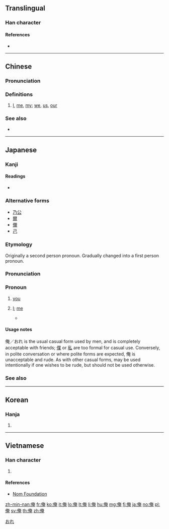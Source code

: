 ==Translingual==

===Han character===
{{Han char|rn=9|rad=人|as=08|sn=10|four=24216|canj=OKLU|ids=⿰亻奄}}

====References====
* {{Han ref|kx=0106.210|dkj=00736|dj=0227.040|hdz=10173.020|uh=4FFA|ud=20474|bh=ADCD|bd=44493}}

----

==Chinese==
{{zh-forms}}

===Pronunciation===
{{zh-pron
|m=ǎn
|mn=án
|mc=y
|w=3oe
|cat=pron
}}

===Definitions===
# {{lb|zh|dialectal Mandarin|Min}} [[I]], [[me]], [[my]]; [[we]], [[us]], [[our]]

===See also===
* {{zh-l|我}}

----

==Japanese==

===Kanji===
{{ja-kanji|grade=|rs=人08}}

====Readings====
* {{ja-readings|goon=[[えん]] (en)|kanon=[[えん]] (en)|kun=[[おれ]] (ore), [[われ]] (ware)}}

===Alternative forms===
* [[乃公]]
* [[爾]]
* [[儞]]
* [[己]]

===Etymology===
{{ja-kanjitab|おれ|yomi=k}}
Originally a second person pronoun. Gradually changed into a first person pronoun.

===Pronunciation===
{{ja-pron|acc=h|y=k|おれ}}

===Pronoun===
{{ja-pos|おれ|pronoun|オレ}}

# {{lb|ja|obsolete|informal|sort=おれ}} [[you]]
# {{lb|ja|informal|sort=おれ}} [[I]]; [[me]]
#* {{quote-book
|language=Japanese
|location=Tokyo
|publisher=Shueisha
|author={{w|Masami Kurumada}}
|title={{w|聖闘士星矢|{{ruby|{{lang|ja|[聖闘士](セイント)[星](セイ)[矢](ヤ)}}}}|lang=ja}}
|trans-title={{w|Saint Seiya}}
|date=August 6 2001
|edition=5th
|origdate=April 23 2001
|isbn=4-08-617655-6
|volume=4
|page=222
|chapter={{ruby|{{lang|ja|[少](しょう)[年](ねん)}}たちよ！{{ruby|[女神](アテナ)}}を{{ruby|[託](たく)}}すの{{ruby|[巻](まき)}}}}
|trans-chapter=Boys! For Athena
|passage={{ja-usex|'''オレ'''は山羊座のシュラ‼|'''^オレ''' は ^カプリコーン の ^シュラ‼|I am Shura the Capricorn‼}}}}
====Usage notes====
俺／おれ is the usual casual form used by men, and is completely acceptable with friends; [[僕]] or [[私]] are too formal for casual use. Conversely, in polite conversation or where polite forms are expected, 俺 is unacceptable and rude. As with other casual forms, may be used intentionally if one wishes to be rude, but should not be used otherwise.

===See also===
{{Japanese first-person pronouns}}

[[Category:Japanese personal pronouns|おれ]]
----

==Korean==

===Hanja===
{{ko-hanja|hangeul=[[엄]], [[업]]|mr=ŏm, ŏp}}

# {{defn|lang=ko|sort=人08}}

----

==Vietnamese==

===Han character===
{{vi-hantu|[[em]], [[yêm]], [[êm]]|rs=人08}}

# {{defn|lang=vi|sort=人08}}

====References====
* [http://nomfoundation.org/common/nom_details.php?codepoint=4ffa Nom Foundation]

[[zh-min-nan:俺]]
[[fr:俺]]
[[ko:俺]]
[[it:俺]]
[[lo:俺]]
[[lt:俺]]
[[li:俺]]
[[hu:俺]]
[[mg:俺]]
[[fj:俺]]
[[ja:俺]]
[[no:俺]]
[[pl:俺]]
[[sv:俺]]
[[th:俺]]
[[zh:俺]]